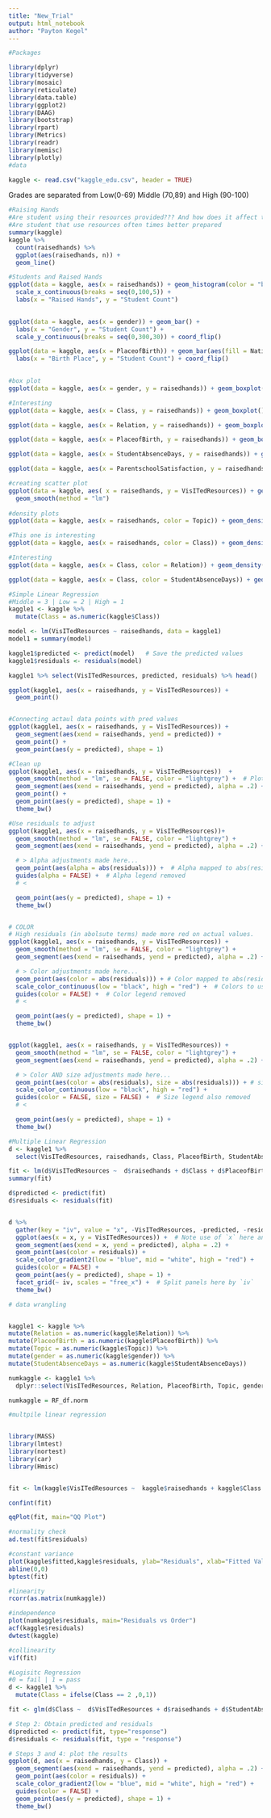 ```yaml
---
title: "New_Trial"
output: html_notebook
author: "Payton Kegel"
---
```


```r
#Packages

library(dplyr)
library(tidyverse)
library(mosaic)
library(reticulate)
library(data.table)
library(ggplot2)
library(DAAG)
library(bootstrap)
library(rpart)
library(Metrics)
library(readr)
library(memisc)
library(plotly)
#data

kaggle <- read.csv("kaggle_edu.csv", header = TRUE)
```
Grades are separated from Low(0-69) Middle (70,89) and High (90-100)

```r
#Raising Hands 
#Are student using their resources provided??? And how does it affect their grades????
#Are student that use resources often times better prepared
summary(kaggle)
kaggle %>% 
  count(raisedhands) %>% 
  ggplot(aes(raisedhands, n)) +
  geom_line()

#Students and Raised Hands 
ggplot(data = kaggle, aes(x = raisedhands)) + geom_histogram(color = "black") +
  scale_x_continuous(breaks = seq(0,100,5)) + 
  labs(x = "Raised Hands", y = "Student Count")
 

ggplot(data = kaggle, aes(x = gender)) + geom_bar() + 
  labs(x = "Gender", y = "Student Count") +
  scale_y_continuous(breaks = seq(0,300,30)) + coord_flip() 

ggplot(data = kaggle, aes(x = PlaceofBirth)) + geom_bar(aes(fill = NationalITy)) + 
  labs(x = "Birth Place", y = "Student Count") + coord_flip()

 
#box plot 
ggplot(data = kaggle, aes(x = gender, y = raisedhands)) + geom_boxplot()

#Interesting 
ggplot(data = kaggle, aes(x = Class, y = raisedhands)) + geom_boxplot()

ggplot(data = kaggle, aes(x = Relation, y = raisedhands)) + geom_boxplot()

ggplot(data = kaggle, aes(x = PlaceofBirth, y = raisedhands)) + geom_boxplot()

ggplot(data = kaggle, aes(x = StudentAbsenceDays, y = raisedhands)) + geom_boxplot()

ggplot(data = kaggle, aes(x = ParentschoolSatisfaction, y = raisedhands)) + geom_boxplot()

#creating scatter plot
ggplot(data = kaggle, aes( x = raisedhands, y = VisITedResources)) + geom_point() +
  geom_smooth(method = "lm")
 
#density plots
ggplot(data = kaggle, aes(x = raisedhands, color = Topic)) + geom_density()

#This one is interesting 
ggplot(data = kaggle, aes(x = raisedhands, color = Class)) + geom_density()

#Interesting
ggplot(data = kaggle, aes(x = Class, color = Relation)) + geom_density()

ggplot(data = kaggle, aes(x = Class, color = StudentAbsenceDays)) + geom_density()
```

```r
#Simple Linear Regression 
#Middle = 3 | Low = 2 | High = 1 
kaggle1 <- kaggle %>%
  mutate(Class = as.numeric(kaggle$Class))

model <- lm(VisITedResources ~ raisedhands, data = kaggle1)
model1 = summary(model)

kaggle1$predicted <- predict(model)   # Save the predicted values
kaggle1$residuals <- residuals(model)

kaggle1 %>% select(VisITedResources, predicted, residuals) %>% head()

ggplot(kaggle1, aes(x = raisedhands, y = VisITedResources)) +  
  geom_point()


#Connecting actaul data points with pred values
ggplot(kaggle1, aes(x = raisedhands, y = VisITedResources)) +
  geom_segment(aes(xend = raisedhands, yend = predicted)) +
  geom_point() +
  geom_point(aes(y = predicted), shape = 1)

#Clean up 
ggplot(kaggle1, aes(x = raisedhands, y = VisITedResources))  +
  geom_smooth(method = "lm", se = FALSE, color = "lightgrey") +  # Plot regression slope
  geom_segment(aes(xend = raisedhands, yend = predicted), alpha = .2) +  # alpha to fade lines
  geom_point() +
  geom_point(aes(y = predicted), shape = 1) +
  theme_bw() 

#Use residuals to adjust 
ggplot(kaggle1, aes(x = raisedhands, y = VisITedResources))+
  geom_smooth(method = "lm", se = FALSE, color = "lightgrey") +
  geom_segment(aes(xend = raisedhands, yend = predicted), alpha = .2) +

  # > Alpha adjustments made here...
  geom_point(aes(alpha = abs(residuals))) +  # Alpha mapped to abs(residuals)
  guides(alpha = FALSE) +  # Alpha legend removed
  # <

  geom_point(aes(y = predicted), shape = 1) +
  theme_bw()


# COLOR
# High residuals (in abolsute terms) made more red on actual values.
ggplot(kaggle1, aes(x = raisedhands, y = VisITedResources)) +
  geom_smooth(method = "lm", se = FALSE, color = "lightgrey") +
  geom_segment(aes(xend = raisedhands, yend = predicted), alpha = .2) +

  # > Color adjustments made here...
  geom_point(aes(color = abs(residuals))) + # Color mapped to abs(residuals)
  scale_color_continuous(low = "black", high = "red") +  # Colors to use here
  guides(color = FALSE) +  # Color legend removed
  # <

  geom_point(aes(y = predicted), shape = 1) +
  theme_bw()


ggplot(kaggle1, aes(x = raisedhands, y = VisITedResources)) +
  geom_smooth(method = "lm", se = FALSE, color = "lightgrey") +
  geom_segment(aes(xend = raisedhands, yend = predicted), alpha = .2) +

  # > Color AND size adjustments made here...
  geom_point(aes(color = abs(residuals), size = abs(residuals))) + # size also mapped
  scale_color_continuous(low = "black", high = "red") +
  guides(color = FALSE, size = FALSE) +  # Size legend also removed
  # <

  geom_point(aes(y = predicted), shape = 1) +
  theme_bw()
```

```r
#Multiple Linear Regression
d <- kaggle1 %>%
  select(VisITedResources, raisedhands, Class, PlaceofBirth, StudentAbsenceDays, Topic)

fit <- lm(d$VisITedResources ~  d$raisedhands + d$Class + d$PlaceofBirth + d$StudentAbsenceDays + d$Topic)
summary(fit)

d$predicted <- predict(fit)
d$residuals <- residuals(fit)


d %>% 
  gather(key = "iv", value = "x", -VisITedResources, -predicted, -residuals) %>%  # Get data into shape
  ggplot(aes(x = x, y = VisITedResources)) +  # Note use of `x` here and next line
  geom_segment(aes(xend = x, yend = predicted), alpha = .2) +
  geom_point(aes(color = residuals)) +
  scale_color_gradient2(low = "blue", mid = "white", high = "red") +
  guides(color = FALSE) +
  geom_point(aes(y = predicted), shape = 1) +
  facet_grid(~ iv, scales = "free_x") +  # Split panels here by `iv`
  theme_bw()
```


```r
# data wrangling 


kaggle1 <- kaggle %>%
mutate(Relation = as.numeric(kaggle$Relation)) %>%
mutate(PlaceofBirth = as.numeric(kaggle$PlaceofBirth)) %>%
mutate(Topic = as.numeric(kaggle$Topic)) %>% 
mutate(gender = as.numeric(kaggle$gender)) %>%
mutate(StudentAbsenceDays = as.numeric(kaggle$StudentAbsenceDays)) 

numkaggle <- kaggle1 %>%
  dplyr::select(VisITedResources, Relation, PlaceofBirth, Topic, gender, StudentAbsenceDays)

numkaggle = RF_df.norm
```

```r
#multpile linear regression 


library(MASS)
library(lmtest)
library(nortest)
library(car)
library(Hmisc)


fit <- lm(kaggle$VisITedResources ~  kaggle$raisedhands + kaggle$Class + kaggle$PlaceofBirth + kaggle$StudentAbsenceDays + kaggle$Topic)

confint(fit)

qqPlot(fit, main="QQ Plot")

#normality check 
ad.test(fit$residuals)

#constant variance 
plot(kaggle$fitted,kaggle$residuals, ylab="Residuals", xlab="Fitted Values")
abline(0,0)
bptest(fit)

#linearity 
rcorr(as.matrix(numkaggle))

#independence 
plot(numkaggle$residuals, main="Residuals vs Order")
acf(kaggle$residuals)
dwtest(kaggle)

#collinearity 
vif(fit)

```

```r
#Logisitc Regression 
#0 = fail | 1 = pass
d <- kaggle1 %>%
  mutate(Class = ifelse(Class == 2 ,0,1))

fit <- glm(d$Class ~  d$VisITedResources + d$raisedhands + d$StudentAbsenceDays , family = binomial())

# Step 2: Obtain predicted and residuals
d$predicted <- predict(fit, type="response")
d$residuals <- residuals(fit, type = "response")

# Steps 3 and 4: plot the results
ggplot(d, aes(x = raisedhands, y = Class)) +
  geom_segment(aes(xend = raisedhands, yend = predicted), alpha = .2) +
  geom_point(aes(color = residuals)) +
  scale_color_gradient2(low = "blue", mid = "white", high = "red") +
  guides(color = FALSE) +
  geom_point(aes(y = predicted), shape = 1) +
  theme_bw()




```





